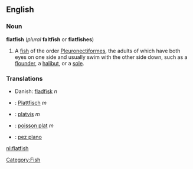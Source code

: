 {{wikipedia}}
==English==
===Noun===
'''flatfish''' (''plural'' '''faltfish''' or '''flatfishes''')

#A [[fish]] of the order [[Pleuronectiformes]], the adults of which have both eyes on one side and usually swim with the other side down, such as a [[flounder]], a [[halibut]], or a [[sole]].

===Translations===
*Danish: [[fladfisk]] ''n''
*{{de}}: [[Plattfisch]] ''m''
*{{nl}}: [[platvis]] ''m''
*{{fr}}: [[poisson plat]] ''m''
*{{es}}: [[pez plano]] {{m}}

[[nl:flatfish]]

[[Category:Fish]]
